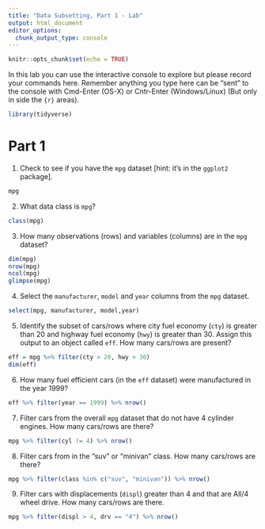 ```yaml
---
title: "Data Subsetting, Part 1 - Lab"
output: html_document
editor_options: 
  chunk_output_type: console
---
```


```r
knitr::opts_chunk$set(echo = TRUE)
```

In this lab you can use the interactive console to explore but please record your commands here.  Remember anything you type here can be "sent" to the console with Cmd-Enter (OS-X) or Cntr-Enter (Windows/Linux) (But only in side the ```{r}``` areas).

```r
library(tidyverse)
```

# Part 1

1. Check to see if you have the `mpg` dataset [hint: it's in the `ggplot2` package].

```r
mpg
```


2. What data class is `mpg`?
```r
class(mpg)
```

3. How many observations (rows) and variables (columns) are in the `mpg` dataset?

```r
dim(mpg)
nrow(mpg)
ncol(mpg)
glimpse(mpg)
```

4. Select the `manufacturer`, `model` and `year` columns from the `mpg` dataset.

```r
select(mpg, manufacturer, model,year)
```

5. Identify the subset of cars/rows where city fuel economy (`cty`) is greater than 20 and highway fuel economy (`hwy`) is greater than 30. Assign this output to an object called `eff`. How many cars/rows are present?

```r
eff = mpg %>% filter(cty > 20, hwy > 30)
dim(eff)
```

6. How many fuel efficient cars (in the `eff` dataset) were manufactured in the year 1999?

```r
eff %>% filter(year == 1999) %>% nrow()

```

7. Filter cars from the overall `mpg` dataset that do not have 4 cylinder engines. How many cars/rows are there?

```r
mpg %>% filter(cyl != 4) %>% nrow()

```

8. Filter cars from in the "suv" or "minivan" class. How many cars/rows are there?

```r
mpg %>% filter(class %in% c("suv", "minivan")) %>% nrow()

```

9. Filter cars with displacements (`displ`) greater than 4 and that are All/4 wheel drive. How many cars/rows are there. 

```r
mpg %>% filter(displ > 4, drv == "4") %>% nrow()
```